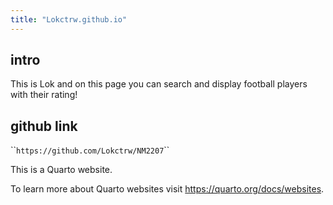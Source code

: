 ```yaml
---
title: "Lokctrw.github.io"
---
```


## intro

This is Lok and on this page you can search and display football players with their rating!

## github link

\`\``https://github.com/Lokctrw/NM2207`\`\`

This is a Quarto website.

To learn more about Quarto websites visit <https://quarto.org/docs/websites>.
